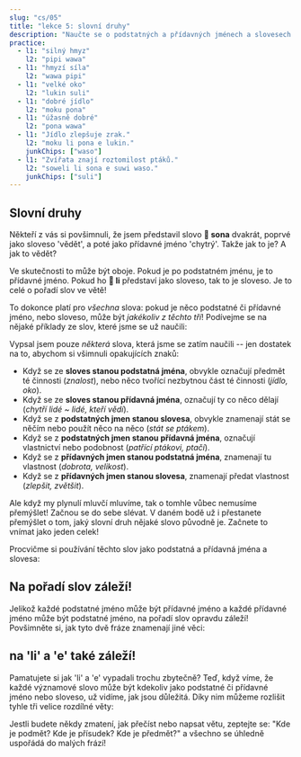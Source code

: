 ---
slug: "cs/05"
title: "lekce 5: slovní druhy"
description: "Naučte se o podstatných a přídavných jménech a slovesech!"
practice:
  - l1: "silný hmyz"
    l2: "pipi wawa"
  - l1: "hmyzí síla"
    l2: "wawa pipi"
  - l1: "velké oko"
    l2: "lukin suli"
  - l1: "dobré jídlo"
    l2: "moku pona"
  - l1: "úžasně dobré"
    l2: "pona wawa"
  - l1: "Jídlo zlepšuje zrak."
    l2: "moku li pona e lukin."
    junkChips: ["waso"]
  - l1: "Zvířata znají roztomilost ptáků."
    l2: "soweli li sona e suwi waso."
    junkChips: ["suli"]
---


## Slovní druhy

Někteří z vás si povšimnuli, že jsem představil  slovo **󱥡 sona** dvakrát, poprvé jako sloveso 'vědět', a poté jako přídavné jméno 'chytrý'. Takže jak to je? A jak to vědět?

Ve skutečnosti to může být oboje. Pokud je po podstatném jménu, je to přídavné jméno. Pokud ho **󱤧 li** představí jako sloveso, tak to je sloveso. Je to celé o pořadí slov ve větě!

To dokonce platí pro _všechna_ slova: pokud je něco podstatné či přídavné jméno, nebo sloveso, může být _jakékoliv z těchto tří_! Podívejme se na nějaké příklady ze slov, které jsme se už naučili:


<List>
  <Word sl="lukin" m="Pod.: oko; Sl.: vidět" />
  <Word sl="moku" m="Pod.: jídlo; Sl.: konzumovat, jíst" />
  <Word sl="sona" m="Pod.: vědomost, moudrost; Sl.: vědět; Pří.: chytré, znalé" />
  <Word sl="suli" m="Pod.: velikost; Sl.: zvětšit, zdůraznit; Pří.: velké, důležité" />
  <Word sl="pona" m="Pod.: dobrota; Sl.: zlepšit; Pří.: dobré, příjemné" />
  <Word sl="waso" m="Pod.: pták; Sl.: proměnit v ptáka; Pří.: patřící ptákovi, ptačí" />
</List>

Vypsal jsem pouze *některá* slova, která jsme se zatím naučili -- jen dostatek na to, abychom si všimnuli opakujících znaků:
* Když se ze **sloves stanou podstatná jména**, obvykle označují předmět té činnosti (*znalost*), nebo něco tvořící nezbytnou část té činnosti (*jídlo, oko*).
* Když se ze **sloves stanou přídavná jména**, označují ty co něco dělají (*chytří lidé ~ lidé, kteří vědí*).
* Když se z **podstatných jmen stanou slovesa**, obvykle znamenají stát se něčím nebo použít něco na něco (*stát se ptákem*).
* Když se z **podstatných jmen stanou přídavná jména**, označují vlastnictví nebo podobnost (*patřící ptákovi, ptačí*).
* Když se z **přídavných jmen stanou podstatná jména**, znamenají tu vlastnost (*dobrota, velikost*).
* Když se z **přídavných jmen stanou slovesa**, znamenají předat vlastnost (*zlepšit, zvětšit*).

Ale když my plynulí mluvčí mluvíme, tak o tomhle vůbec nemusíme přemýšlet! Začnou se do sebe slévat. V daném bodě už i přestanete přemýšlet o tom, jaký slovní druh nějaké slovo původně je. Začnete to vnímat jako jeden celek!

Procvičme si používání těchto slov jako podstatná a přídavná jména a slovesa:

<List>
  <Sentence sl="lukin li pona e sona." m="Oči zlepšují znalosti." />
  <Sentence sl="moku li suli e pipi." m="Jídlo zvětšuje hmyz." />
  <Sentence
    sl="moku li wawa e soweli lili."
    m="Jídlo posiluje malá zvířata."
  />
</List>

## Na pořadí slov záleží!

Jelikož každé podstatné jméno může být přídavné jméno a každé přídavné jméno může být podstatné jméno, na pořadí slov opravdu záleží! Povšimněte si, jak tyto dvě fráze znamenají jiné věci:

<List>
  <Word sl="soweli suli" m="velké zvíře" />
  <Word sl="suli soweli" m="velikost zvířete" />
  <Sentence
    sl="soweli suli li sona e suli soweli."
    m="Velké zvíře zná velikost zvířete."
  />
</List>

## na 'li' a 'e' také záleží!

Pamatujete si jak 'li' a 'e' vypadali trochu zbytečně? Teď, když víme, že každé významové slovo může být kdekoliv jako podstatné či přídavné jméno nebo sloveso, už vidíme, jak jsou důležitá. Díky nim můžeme rozlišit tyhle tři velice rozdílné věty:


<List>
  <Word sl="soweli sona" m="moudré zvíře" />
  <Word sl="sona pona" m="dobrá znalost; dobře znát" />
  <Word sl="pona waso" m="dobrota ptáka" />
  <Sentence
    sl="soweli sona li pona e waso."
    m="Moudré zvíře zlepšuje ptáka."
  />
  <Sentence
    sl="soweli li sona pona e waso."
    m="Zvíře dobře zná ptáka."
  />
  <Sentence
    sl="soweli li sona e pona waso."
    m="Zvíře zná dobrotu ptáka."
  />
</List>

Jestli budete někdy zmatení, jak přečíst nebo napsat větu, zeptejte se: "Kde je podmět? Kde je přísudek? Kde je předmět?" a všechno se úhledně uspořádá do malých frází!

<Practice exercises={frontmatter.practice} />
